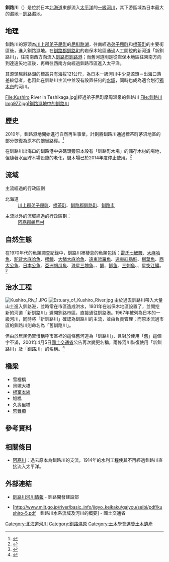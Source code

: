 {{Infobox River
| river_name      = 釧路川
| image_name      = File:Kushiro river01.jpg
| image_size      = 
| caption         = 流經釧路濕地的釧路川
| origin          = [[屈斜路湖|屈斜路湖]]
| origin_lat_d    = 43
| origin_lat_m    = 38
| origin_lat_s    = 0
| origin_lat_NS   = N
| origin_long_d   = 144
| origin_long_m   = 20
| origin_long_s   = 0
| origin_long_EW  = E
| mouth           = [[太平洋|太平洋]]（[[釧路市|釧路市]]）
| mouth_elevation = 
| mouth_lat_d     = 42
| mouth_lat_m     = 59
| mouth_lat_s     = 55.1
| mouth_lat_NS    = N
| mouth_long_d    = 144
| mouth_long_m    = 21
| mouth_long_s    = 31.3
| mouth_long_EW   = E
| basin_countries = [[日本|日本]]
| location        = [[北海道|北海道]][[道東|道東]]
| etymology       = 
| length          = 154 km
| elevation       = 121 m
| discharge       = 29.28 m³/s（標茶觀測所 2000年）
| watershed       = 2,510 km²
}}

'''釧路川'''（{{jpn|j=釧路川|hg=くしろがわ|rm=Kushirogawa|f=y}}）是位於日本[[北海道|北海道]]東部流入[[太平洋|太平洋]]的[[一級河川|一級河川]]，其下游區域為日本最大的[[濕地|濕地]]－[[釧路濕地|釧路濕地]]。

== 地理 ==
釧路川的源頭為[[川上郡|川上郡]][[弟子屈町|弟子屈町]]的[[屈斜路湖|屈斜路湖]]，往南經過[[弟子屈町|弟子屈町]]和[[標茶町|標茶町]]的主要街區後，進入釧路濕地。在[[釧路郡|釧路郡]][[釧路町|釧路町]]的岩保木地區通過人工開挖的新河道「新釧路川」，往南南西方向流入[[釧路市|釧路市]][[釧路港|釧路港]]；而舊河道則是從岩保木地區往東南方向到達遠矢地區後，再轉往西南方向經過釧路市區進入太平洋。

其源頭屈斜路湖的標高只有海拔121公尺，為日本一級河川中少見源頭－出海口落差較低者，也因此在釧路川主流中並沒有設置任何的[[水壩|水壩]]，同時也成為適合划行[[獨木舟|獨木舟]]的河川。

<gallery widths=200px heights=150px>
File:Kushiro River in Teshikaga.jpg|經過弟子屈町摩周溫泉的釧路川
File:釧路川Img977.jpg|釧路濕地中的釧路川
</gallery>

== 歷史 ==

2010年，釧路濕地開始進行自然再生事業，計劃將釧路川通過標茶町茅沼地區的部分恢復為原本的蜿蜒路徑。<ref>{{Cite news | title = 蛇行復活「生物增加」　在標茶居民的釧路川調査 | newspaper = [[北海道新聞|北海道新聞]] | publisher = 北海道新聞社 | date = 2014-07-16 }}</ref>

在釧路川出海口的釧路港中央碼頭旁原本設有「釧路町木場」的儲存木材的場地，但隨著水面貯木場設施的老化，儲木場已於2014年度停止使用。<ref>{{Cite news | title = 釧路川　筏搬送開始　本年度廢除水面貯木場 | newspaper = [[北海道新聞|北海道新聞]] | publisher = 北海道新聞社 | date = 2014-07-04 }}</ref>

== 流域 ==
主流經過的行政區劃
; 北海道
: [[川上郡|川上郡]][[弟子屈町|弟子屈町]]、[[標茶町|標茶町]]、[[釧路郡|釧路郡]][[釧路町|釧路町]]、[[釧路市|釧路市]]

;主流以外的流域經過的行政區劃：
: [[阿寒郡|阿寒郡]][[鶴居村|鶴居村]]

== 自然生態 ==
在1970年代的魚類調査紀錄中，釧路川裡棲息的魚類包括：[[雷氏七鰓鰻|雷氏七鰓鰻]]、[[大麻哈魚|大麻哈魚]]、[[駝背大麻哈魚|駝背大麻哈魚]]、[[櫻鱒|櫻鱒]]、[[大鱗大麻哈魚|大鱗大麻哈魚]]、[[遠東哲羅魚|遠東哲羅魚]]、[[遠東紅點鮭|遠東紅點鮭]]、[[柳葉魚|柳葉魚]]、[[西太公魚|西太公魚]]、[[日本公魚|日本公魚]]、[[亞洲胡瓜魚|亞洲胡瓜魚]]、[[珠星三塊魚|珠星三塊魚]]、{{tsl|ja|エゾウグイ|蝦夷石斑魚}}、[[鯉|鯉]]、[[鲫鱼|鲫鱼]]、[[三刺魚|三刺魚]]、{{tsl|ja|ウキゴリ|浮鮴}}、[[星突江鰈|星突江鰈]]。<ref>{{Cite journal| author=針生勤| title=釧路濕原棲息的魚類　塘路湖・春採湖| journal=日本的湖沼和溪谷| volume=1（北海道 I）| year=1987| page=79| language=ja}}</ref>

== 治水工程 ==
[[File:Kushiro_Riv_1.JPG|thumb]]
[[File:Estuary_of_Kushiro_River.jpg|thumb]]
由於過去釧路川帶入大量山土進入釧路港，並時常在市區造成洪水，1931年在岩保木地區設置了{{tsl|ja|岩保木水門}}，並開挖新的河道「新釧路川」避開釧路市區，直接通往釧路港。1967年被列為日本的一級河川，同時將「新釧路川」確認為釧路川的主流，並由{{tsl|ja|北海道開発局|北海到開發局}}負責管理；而原本流過市區的釧路川則命名為「舊釧路川」。

但由於居民仍習慣稱呼市區裡的這條舊河道為「釧路川」，且對於使用「舊」這個字不滿，2001年4月5日[[國土交通省|國土交通省]]公告再次變更名稱，兩條河川恢復使用「新釧路川」及「釧路川」的名稱。<ref>{{Cite web| title=釧路川水系流域及河川的概要| url=http://www.mlit.go.jp/river/basic_info/jigyo_keikaku/gaiyou/seibi/pdf/kushiro-5.pdf| format=PDF| work=國土交通省| language=ja| accessdate=2016-02-09| archive-date=2013-01-26| archive-url=https://web.archive.org/web/20130126164332/http://www.mlit.go.jp/river/basic_info/jigyo_keikaku/gaiyou/seibi/pdf/kushiro-5.pdf| dead-url=no}}</ref>

== 橋梁 ==
* 雪裡橋
* 貝塚大橋
* [[根室本線|根室本線]]
* 旭橋
* 久壽里橋
* [[幣舞橋|幣舞橋]]

== 參考資料 ==
{{reflist}}

== 相關條目 ==
{{commonscat| Kushiro River}}
* [[阿寒川|阿寒川]]：過去原本為釧路川的支流，1914年的水利工程使其不再經過釧路川直接流入太平洋。

== 外部連結 ==
* {{Ja}} [https://web.archive.org/web/20090209030549/http://www.ks.hkd.mlit.go.jp/kasen/index.html 釧路川河川情報] - 釧路開發建設部
* {{Ja}} [http://www.mlit.go.jp/river/basic_info/jigyo_keikaku/gaiyou/seibi/pdf/kushiro-5.pdf　釧路川水系流域及河川的概要] {{Wayback|url=http://www.mlit.go.jp/river/basic_info/jigyo_keikaku/gaiyou/seibi/pdf/kushiro-5.pdf |date=20130126164332 }} - 國土交通省

{{日本一級水系的河川}}
{{DEFAULTSORT:Kushiro-gawa}}

[[Category:北海道河川|Category:北海道河川]]
[[Category:釧路濕原|Category:釧路濕原]]
[[Category:土木學會選獎土木遺產|Category:土木學會選獎土木遺產]]